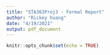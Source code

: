 ```yaml
---
title: "STA363Proj3 - Formal Report"
author: "Rickey huang"
date: "4/19/2021"
output: pdf_document
---
```


```r
knitr::opts_chunk$set(echo = TRUE)
```

